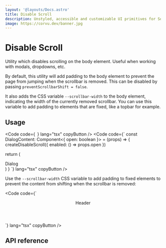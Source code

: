 ```yaml
---
layout: '@layouts/Docs.astro'
title: Disable Scroll
description: Unstyled, accessible and customizable UI primitives for SolidJS.
image: https://corvu.dev/banner.jpg
---
```


# Disable Scroll

Utility which disables scrolling on the body element. Useful when working with modals, dropdowns, etc.

By default, this utility will add padding to the body element to prevent the page from jumping when the scrollbar is removed. This can be disabled by passing `preventScrollbarShift = false`.

It also adds the CSS variable `--scrollbar-width` to the body element, indicating the width of the currently removed scrollbar. You can use this variable to add padding to elements that are fixed, like a topbar for example.

## Usage
<Code code={`
`} lang="tsx" copyButton />
<Code code={`
const DialogContent: Component<{
  open: boolean
}> = (props) => {
  createDisableScroll({
    enabled: () => props.open
  })

  return (
    <Show when={props.open}>
      <div>Dialog</div>
    </Show>
  )
}
`} lang="tsx" copyButton />

Use the `--scrollbar-width` CSS variable to add padding to fixed elements to prevent the content from shifting when the scrollbar is removed:

<Code code={`
<header
  class="fixed top-0 inset-x-0 z-50"
  style={{
    'padding-right': 'var(--scrollbar-width, 0)',
  }}
>
  Header
</header>
`} lang="tsx" copyButton />

## API reference

<GenerateApiDocs utility="createDisableScroll" />
